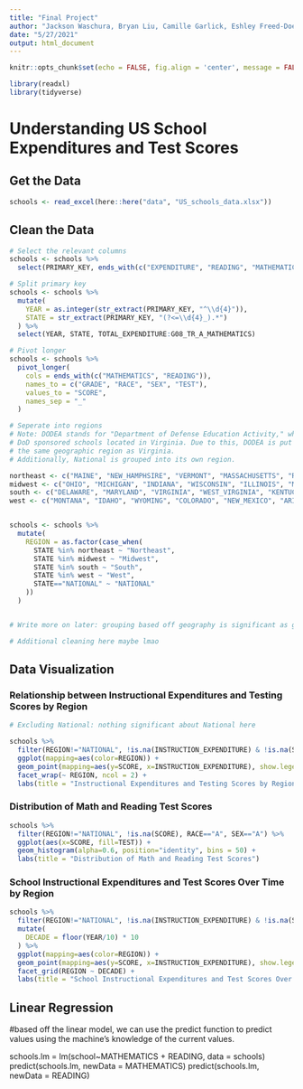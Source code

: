 ```yaml
---
title: "Final Project"
author: "Jackson Waschura, Bryan Liu, Camille Garlick, Eshley Freed-Doerr"
date: "5/27/2021"
output: html_document
---
```


```r
knitr::opts_chunk$set(echo = FALSE, fig.align = 'center', message = FALSE, warning = FALSE)
```

```r
library(readxl)
library(tidyverse)
```

# Understanding US School Expenditures and Test Scores

## Get the Data

```r
schools <- read_excel(here::here("data", "US_schools_data.xlsx"))
```

## Clean the Data


```r
# Select the relevant columns
schools <- schools %>% 
  select(PRIMARY_KEY, ends_with(c("EXPENDITURE", "READING", "MATHEMATICS")))
```

```r
# Split primary key
schools <- schools %>% 
  mutate(
    YEAR = as.integer(str_extract(PRIMARY_KEY, "^\\d{4}")),
    STATE = str_extract(PRIMARY_KEY, "(?<=\\d{4}_).*")
  ) %>%
  select(YEAR, STATE, TOTAL_EXPENDITURE:G08_TR_A_MATHEMATICS) 
```


```r
# Pivot longer
schools <- schools %>% 
  pivot_longer(
    cols = ends_with(c("MATHEMATICS", "READING")),
    names_to = c("GRADE", "RACE", "SEX", "TEST"),
    values_to = "SCORE",
    names_sep = "_"
  )
```


```r
# Seperate into regions
# Note: DODEA stands for "Department of Defense Education Activity," which are 
# DoD sponsored schools located in Virginia. Due to this, DODEA is put into 
# the same geographic region as Virginia.
# Additionally, National is grouped into its own region.

northeast <- c("MAINE", "NEW_HAMPHSIRE", "VERMONT", "MASSACHUSETTS", "RHODE_ISLAND", "CONNECTICUT", "NEW_YORK", "NEW_JERSEY", "PENNSYLVANIA")
midwest <- c("OHIO", "MICHIGAN", "INDIANA", "WISCONSIN", "ILLINOIS", "MINNESOTA", "IOWA", "MISSOURI", "NORTH_DAKOTA", "SOUTH_DAKOTA", "NEBRASKA", "KANSAS")
south <- c("DELAWARE", "MARYLAND", "VIRGINIA", "WEST_VIRGINIA", "KENTUCKY", "NORTH_CAROLINA", "SOUTH_CAROLINA", "TENNESSEE", "GEORGIA", "FLORIDA", "ALABAMA", "MISSISSIPPI", "ARKANSAS", "LOUISIANA", "TEXAS", "OKLAHOMA", "DISTRICT_OF_COLUMBIA")
west <- c("MONTANA", "IDAHO", "WYOMING", "COLORADO", "NEW_MEXICO", "ARIZONA", "UTAH", "NEVADA", "CALIFORNIA", "OREGON", "WASHINGTON", "ALASKA", "HAWAII")


schools <- schools %>%
  mutate(
    REGION = as.factor(case_when(
      STATE %in% northeast ~ "Northeast",
      STATE %in% midwest ~ "Midwest",
      STATE %in% south ~ "South",
      STATE %in% west ~ "West",
      STATE=="NATIONAL" ~ "NATIONAL"
    ))
  )


# Write more on later: grouping based off geography is significant as geography correlates with lots of significant factors, such as political views of population, major industries, etc.
```

```r
# Additional cleaning here maybe lmao
```


## Data Visualization

### Relationship between Instructional Expenditures and Testing Scores by Region

```r
# Excluding National: nothing significant about National here

schools %>%
  filter(REGION!="NATIONAL", !is.na(INSTRUCTION_EXPENDITURE) & !is.na(SCORE)) %>%
  ggplot(mapping=aes(color=REGION)) +
  geom_point(mapping=aes(y=SCORE, x=INSTRUCTION_EXPENDITURE), show.legend=FALSE) +
  facet_wrap(~ REGION, ncol = 2) +
  labs(title = "Instructional Expenditures and Testing Scores by Region")
```

### Distribution of Math and Reading Test Scores

```r
schools %>%
  filter(REGION!="NATIONAL", !is.na(SCORE), RACE=="A", SEX=="A") %>%
  ggplot(aes(x=SCORE, fill=TEST)) + 
  geom_histogram(alpha=0.6, position="identity", bins = 50) +
  labs(title = "Distribution of Math and Reading Test Scores")
```


### School Instructional Expenditures and Test Scores Over Time by Region


```r
schools %>%
  filter(REGION!="NATIONAL", !is.na(INSTRUCTION_EXPENDITURE) & !is.na(SCORE)) %>%
  mutate(
    DECADE = floor(YEAR/10) * 10
  ) %>%
  ggplot(mapping=aes(color=REGION)) +
  geom_point(mapping=aes(y=SCORE, x=INSTRUCTION_EXPENDITURE), show.legend=FALSE) +
  facet_grid(REGION ~ DECADE) +
  labs(title = "School Instructional Expenditures and Test Scores Over Time by Region")
```


## Linear Regression
#based off the linear model, we can use the predict function to predict values using the machine's knowledge of the current values. 

schools.lm = lm(school~MATHEMATICS + READING, data = schools)
predict(schools.lm, newData = MATHEMATICS)
predict(schools.lm, newData = READING)
